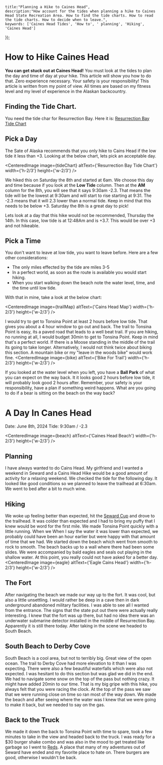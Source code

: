 

    title:"Planning a Hike to Caines Head",
    description:"How account for the tides when planning a hike to Caines Head State Recreation Area. How to find the tide charts. How to read the tide charts. How to decide when to leave.",
    keywords: ['Caines Head Tides', 'How to', ' planning', 'Hiking', 'Caines Head']
}); 


# How to Hike Caines Head
**You can get stuck out at Caines Head!** You must look at the tides to plan the day and time of day at your hike. This article will show you how to do that. Zero experience necessary. Your safety is your responsibility! This article is written from my point of view. All times are based on my fitness level and my level of experience in the Alaskan backcountry.

## Finding the Tide Chart.
You need the tide char for Resurrection Bay. Here it is:
[Resurrection Bay Tide Chart][1]

## Pick a Day
The Sate of Alaska recommends that you only hike to Cains Head if the low tide it less than +3. Looking at the below chart, lets pick an acceptable day.

<CenteredImage image={tideChart} altText={'Resurrection Bay Tide Chart'} width={'h-2/3'} height={'w-2/3'} />

We hiked this on Saturday the 8th and started at 6am. We choose this day and time because if you look at the **Low Tide** column. Then at the **AM** column for the 8th, you will see that it says 9:30am -2.3. That means the tide will be the lowest at 9:30am and will start to rise starting at 9:31. The -2.3 means that it will 2.3 lower than a normal tide. Keep in mind that this needs to be below +3. Saturday the 8th is a great day to pick!

Lets look at a day that this hike would not be recommended, Thursday the 14th. In this case, low tide is at 12:48Am and is +3.7. This would be over +3 and not hikeable.

## Pick a Time
You don't want to leave at low tide, you want to leave before. Here are a few other considerations:
* The only miles effected by the tide are miles 3-5
* In a perfect world, as soon as the route is available you would start hiking.
* When you start walking down the beach note the water level, time, and the time until low tide.

With that in mine, take a look at the below chart:

<CenteredImage image={trailMap} altText={'Cains Head Map'} width={'h-2/3'} height={'w-2/3'} />

I would try to get to Tonsina Point at least 2 hours before low tide. That gives you about a 4 hour window to go out and back. The trail to Tonsina Point is easy, its a paved road that leads to a well beat trail. If you are hiking, no running at all, I would budget 30min to get to Tonsina Point. Keep in mind that's a perfect world. If there is a Moose standing in the middle of the trail its going to take longer. Alternatively, I would not think twice about biking this section. A mountain bike or my "leave in the woods bike" would work fine.
<CenteredImage image={bike} altText={'Bike For Trail'} width={'h-2/3'} height={'w-2/3'} />

If you looked at the water level when you left, you have a **Ball Park** of what you can expect on the way back. It it looks good 2 hours before low tide, it will probably look good 2 hours after. Remember, your safety is your responsibility, have a plan if something weird happens. What are you going to do if a bear is sitting on the beach on the way back?

# A Day In Canes Head
Date: June 8th, 2024
Tide: 9:30am / -2.3

<CenteredImage image={beach} altText={'Caines Head Beach'} width={'h-2/3'} height={'w-2/3'} />

## Planning
I have always wanted to do Cains Head. My girlfriend and I wanted a weekend in Seward and a Cains Head Hike would be a good amount of activity for a relaxing weekend. We checked the tide for the following day. It looked like good conditions so we planned to leave the trailhead at 6:30am. We went to bed after a bit to much wine.

## Hiking
We woke up feeling better than expected, hit the [Seward Cup][2] and drove to the trailhead. It was colder than expected and I had to bring my puffy that I knew would be word for the first mile. We made Tonsina Point quickly with a little running. When we When I say the water it was lower than expected, we probably could have been an hour earlier but were happy with that amount of time that we had. We started down the beach which went from smooth to rock to smooth. The beach backs up to a wall where there had been some slides. We were accompanied by bald eagles and seals out playing in the shallow water. At this point, you really could not have asked for a better day.
<CenteredImage image={eagle} altText={'Eagle Cains Head'} width={'h-2/3'} height={'w-2/3'} />

## The Fort
After navigating the beach we made our way up to the fort. It was cool, but also a little unsettling. I would rather be deep in a cave then in dark underground abandoned military facilities. I was able to see all I wanted from the entrance. The signs that the state put out there were actually really interesting. I knew that the fort was up there, but had no idea there was an underwater submarine detector installed in the middle of Resurrection Bay. Apparently it is still there today. After taking in the scene we headed to South Beach.

## South Beach to Derby Cove
South Beach is a cool area, but not to terribly big. Great view of the open ocean. The trail to Derby Cove had more elevation to it than I was expecting. There were also a few beautiful waterfalls which were also not expected. I was hesitant to do this section but was glad we did in the end. We had to navigate some snow on the top of the pass but nothing crazy. It might have added 20min to our time. That is my big gripe with this hike, you always felt that you were racing the clock. At the top of the pass we saw that we were running close on time so ran most of the way down. We made the beach and after seeing where the water was I knew that we were going to make it back, but we needed to say on the gas.

## Back to the Truck
We made it down the back to Tonsina Point with time to spare, took a few minutes to take in the view and headed back to the truck. I was ready for a $30 burger shake combo and was also in the mood to get treated like garbage so I went to [Reds][3]. A place that many of my adventures out of Seward have ended and my favorite place to hate on. There burgers are good, otherwise I wouldn't be back.

[1]: https://www.usharbors.com/harbor/alaska/seward-resurrection-bay-ak/tides/
[2]: https://www.facebook.com/people/Sewards-Cup/100046372670867/
[3]: https://www.facebook.com/redsburgers/?rf=387334457983617&_rdr
